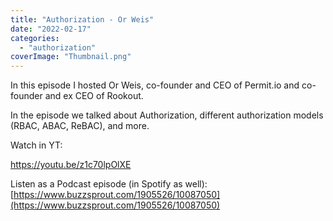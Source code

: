 ```yaml
---
title: "Authorization - Or Weis"
date: "2022-02-17"
categories: 
  - "authorization"
coverImage: "Thumbnail.png"
---
```


In this episode I hosted Or Weis, co-founder and CEO of Permit.io and co-founder and ex CEO of Rookout.

In the episode we talked about Authorization, different authorization models (RBAC, ABAC, ReBAC), and more.

Watch in YT:

https://youtu.be/z1c70lpOlXE

Listen as a Podcast episode (in Spotify as well):  
[https://www.buzzsprout.com/1905526/10087050](https://www.buzzsprout.com/1905526/10087050)
